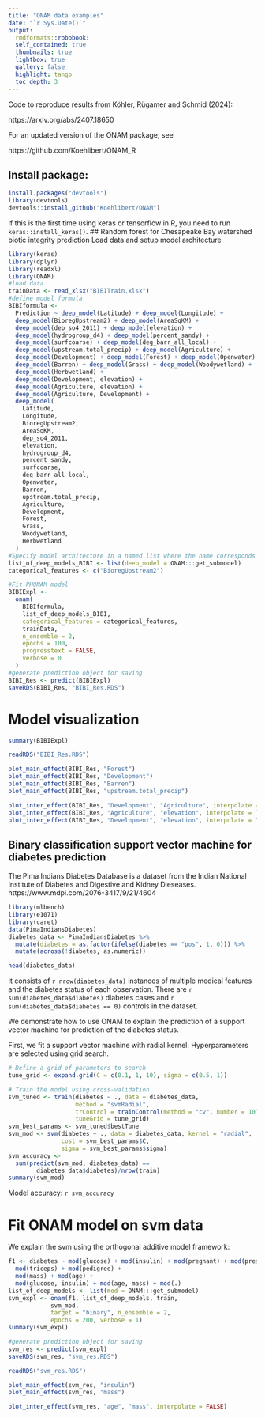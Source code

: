 ```yaml
---
title: "ONAM data examples"
date: "`r Sys.Date()`"
output:
  rmdformats::robobook:
  self_contained: true
  thumbnails: true
  lightbox: true
  gallery: false
  highlight: tango
  toc_depth: 3
---
```

Code to reproduce results from Köhler, Rügamer and Schmid \(2024\):

https://arxiv.org/abs/2407.18650

For an updated version of the ONAM package, see

https://github.com/Koehlibert/ONAM_R

## Install package:
```r
install.packages("devtools")  
library(devtools)  
devtools::install_github("Koehlibert/ONAM")
```
If this is the first time using keras or tensorflow in R, you need to run `keras::install_keras()`.
## Random forest for Chesapeake Bay watershed biotic integrity prediction
Load data and setup model architecture
``` r
library(keras)
library(dplyr)
library(readxl)
library(ONAM)
#load data
trainData <- read_xlsx("BIBITrain.xlsx")
#define model formula
BIBIformula <-
  Prediction ~ deep_model(Latitude) + deep_model(Longitude) +
  deep_model(BioregUpstream2) + deep_model(AreaSqKM) +
  deep_model(dep_so4_2011) + deep_model(elevation) +
  deep_model(hydrogroup_d4) + deep_model(percent_sandy) +
  deep_model(surfcoarse) + deep_model(deg_barr_all_local) +
  deep_model(upstream.total_precip) + deep_model(Agriculture) +
  deep_model(Development) + deep_model(Forest) + deep_model(Openwater) +
  deep_model(Barren) + deep_model(Grass) + deep_model(Woodywetland) +
  deep_model(Herbwetland) +
  deep_model(Development, elevation) +
  deep_model(Agriculture, elevation) +
  deep_model(Agriculture, Development) +
  deep_model(
    Latitude,
    Longitude,
    BioregUpstream2,
    AreaSqKM,
    dep_so4_2011,
    elevation,
    hydrogroup_d4,
    percent_sandy,
    surfcoarse,
    deg_barr_all_local,
    Openwater,
    Barren,
    upstream.total_precip,
    Agriculture,
    Development,
    Forest,
    Grass,
    Woodywetland,
    Herbwetland
  )
#Specify model architecture in a named list where the name corresponds to the model name in the model formula
list_of_deep_models_BIBI <- list(deep_model = ONAM:::get_submodel)
categorical_features <- c("BioregUpstream2")
```

```r
#Fit PHONAM model
BIBIExpl <-
  onam(
    BIBIformula,
    list_of_deep_models_BIBI,
    categorical_features = categorical_features,
    trainData,
    n_ensemble = 2,
    epochs = 100,
    progresstext = FALSE,
    verbose = 0
  )
#generate prediction object for saving
BIBI_Res <- predict(BIBIExpl)
saveRDS(BIBI_Res, "BIBI_Res.RDS")
```
# Model visualization
```r
summary(BIBIExpl)
```

```r
readRDS("BIBI_Res.RDS")

plot_main_effect(BIBI_Res, "Forest")
plot_main_effect(BIBI_Res, "Development")
plot_main_effect(BIBI_Res, "Barren")
plot_main_effect(BIBI_Res, "upstream.total_precip")

plot_inter_effect(BIBI_Res, "Development", "Agriculture", interpolate = TRUE)
plot_inter_effect(BIBI_Res, "Agriculture", "elevation", interpolate = TRUE)
plot_inter_effect(BIBI_Res, "Development", "elevation", interpolate = TRUE)
```

## Binary classification support vector machine for diabetes prediction
The Pima Indians Diabetes Database is a dataset from the Indian National Institute of Diabetes and Digestive and Kidney Dieseases. 
https://www.mdpi.com/2076-3417/9/21/4604

```r
library(mlbench)
library(e1071)
library(caret)
data(PimaIndiansDiabetes)
diabetes_data <- PimaIndiansDiabetes %>%
  mutate(diabetes = as.factor(ifelse(diabetes == "pos", 1, 0))) %>%
  mutate(across(!diabetes, as.numeric))

head(diabetes_data)
```
It consists of `r nrow(diabetes_data)` instances of multiple medical features and the diabetes status of each observation. There are `r sum(diabetes_data$diabetes)` diabetes cases and `r sum(diabetes_data$diabetes == 0)` controls in the dataset.

We demonstrate how to use ONAM to explain the prediction of a support vector machine for prediction of the diabetes status.

First, we fit a support vector machine with radial kernel. Hyperparameters are selected using grid search.

```r
# Define a grid of parameters to search
tune_grid <- expand.grid(C = c(0.1, 1, 10), sigma = c(0.5, 1))

# Train the model using cross-validation
svm_tuned <- train(diabetes ~ ., data = diabetes_data, 
                   method = "svmRadial",
                   trControl = trainControl(method = "cv", number = 10),
                   tuneGrid = tune_grid)
svm_best_params <- svm_tuned$bestTune
svm_mod <- svm(diabetes ~ ., data = diabetes_data, kernel = "radial",
               cost = svm_best_params$C,
               sigma = svm_best_params$sigma)
svm_accuracy <- 
  sum(predict(svm_mod, diabetes_data) ==
        diabetes_data$diabetes)/nrow(train)
summary(svm_mod)
```
Model accuracy: `r svm_accuracy`

# Fit ONAM model on svm data

We explain the svm using the orthogonal additive model framework:

```r
f1 <- diabetes ~ mod(glucose) + mod(insulin) + mod(pregnant) + mod(pressure) +
  mod(triceps) + mod(pedigree) +
  mod(mass) + mod(age) +
  mod(glucose, insulin) + mod(age, mass) + mod(.)
list_of_deep_models <- list(mod = ONAM:::get_submodel)
svm_expl <- onam(f1, list_of_deep_models, train,
            svm_mod,
            target = "binary", n_ensemble = 2,
            epochs = 200, verbose = 1)
summary(svm_expl)

#generate prediction object for saving
svm_res <- predict(svm_expl)
saveRDS(svm_res, "svm_res.RDS")
```



```r
readRDS("svm_res.RDS")

plot_main_effect(svm_res, "insulin")
plot_main_effect(svm_res, "mass")

plot_inter_effect(svm_res, "age", "mass", interpolate = FALSE)
```

